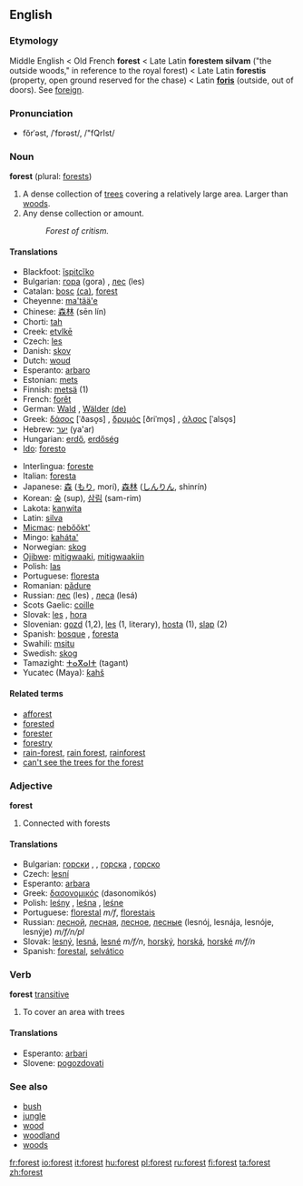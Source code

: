 ==English==

===Etymology===
Middle English < Old French '''forest''' < Late Latin '''forestem silvam''' ("the outside woods," in reference to the royal forest) < Late Latin '''forestis''' (property, open ground reserved for the chase) < Latin '''[[foris]]''' (outside, out of doors). See [[foreign]].

===Pronunciation===
*fŏrˈəst, /ˈfɒrəst/, /"fQrIst/

===Noun===
'''forest''' (plural: [[forests]])
#A dense collection of [[tree]]s covering a relatively large area.  Larger than [[woods]].
#Any dense collection or amount. 
#:''Forest of critism.''

====Translations====
{{top}}
*Blackfoot: [[ĭspitcĭko]]
*Bulgarian: [[гора]] (gora) {{f}}, [[лес]] (les) {{m}}
*Catalan: [[bosc]] {{m}} [[:ca:bosc|(ca)]], [[forest#Catalan|forest]] {{f}}
*Cheyenne: [[ma'tää'e]]
*Chinese: [[森林]] (sēn lín)<!--, [[御猎场]]-->
*Chorti: [[tah]]
*Creek: [[etvlkē]]
*Czech: [[les]] {{m}}
*Danish: [[skov]] {{m}}
*Dutch: [[woud]] {{n}}
*Esperanto: [[arbaro]]
*Estonian: [[mets]]
*Finnish: [[metsä]] (1)
*French: [[forêt]] {{f}}
*German: [[Wald]] {{m}}, [[Wälder]] {{p}} [[:de:Wald|(de)]]
*Greek: [[δάσος]] [ˈðaso̞s] {{n}}, [[δρυμός]] [ðriˈmo̞s] {{m}}, [[άλσος]] [ˈalso̞s] {{n}}
*Hebrew: [[יער]] (ya'ar) {{m}}
*Hungarian: [[erdő]], [[erdőség]]
* [[w:Ido|Ido]]: [[foresto]]
{{mid}}
*Interlingua: [[foreste]]
*Italian: [[foresta]] {{f}}
*Japanese: [[森]] ([[もり]], morí), [[森林]] ([[しんりん]], shinrín)
*Korean: [[숲]] (sup), [[삼림]] (sam-rim)
*Lakota: [[kaƞwita]]
*Latin: [[silva]] {{f}}
*[[Micmac]]: [[nebŏŏkt']]
*Mingo: [[kaháta']]
*Norwegian: [[skog]] {{m}}
*[[Ojibwe]]: [[mitigwaaki]], [[mitigwaakiin]] {{p}}
*Polish: [[las]] {{m}}
*Portuguese: [[floresta]] {{f}}
*Romanian: [[pădure]] {{f}}
*Russian: [[лес]] (les) {{m}}, [[леса]] (lesá) {{p}}
*Scots Gaelic: [[coille]] {{f}}
*Slovak: [[les]] {{m}}, [[hora#Slovak|hora]] {{f}}
*Slovenian: [[gozd]] {{m}} (1,2), [[les]] {{m}} (1, literary), [[hosta]] {{f}} (1), [[slap]] {{m}} (2)
*Spanish: [[bosque]] {{m}}, [[foresta]] {{f}}
*Swahili: [[msitu]]
*Swedish: [[skog]]
*Tamazight: [[ⵜⴰⴳⴰⵏⵜ]] (tagant) {{f}}
*Yucatec (Maya): [[ƙahš]]
{{bottom}}

====Related terms====
*[[afforest]]
*[[forested]]
*[[forester]]
*[[forestry]]
*[[rain-forest]], [[rain forest]], [[rainforest]]
*[[can't see the trees for the forest]]

===Adjective===
'''forest'''
#Connected with forests
<!-- isn't this another case of a noun used as modifier? -->
<!-- Seems to be -- why is this listed as an adjective? -->

====Translations====
*Bulgarian: [[горски]] {{m}}, {{p}}, [[горска]] {{f}}, [[горско]] {{n}}
*Czech: [[lesní]] {{m}}
*Esperanto: [[arbara]]  
*Greek: [[δασονομικός]] (dasonomikós)
*Polish: [[leśny]] {{m}}, [[leśna]] {{f}}, [[leśne]] {{n}}
*Portuguese: [[florestal]] ''m/f'', [[florestais]] {{p}}
*Russian: [[лесной]], [[лесная]], [[лесное]], [[лесные]] (lesnój, lesnája, lesnóje, lesnýje) ''m/f/n/pl''
*Slovak: [[lesný]], [[lesná]], [[lesné]] ''m/f/n'', [[horský]], [[horská]], [[horské]] ''m/f/n''
*Spanish: [[forestal]], [[selvático]]

===Verb===
'''forest''' [[transitive]]
#To cover an area with trees

====Translations====
*Esperanto: [[arbari]]
*Slovene: [[pogozdovati]]

===See also===
*[[bush]]
*[[jungle]]
*[[wood]]
*[[woodland]]
*[[woods]]

[[fr:forest]]
[[io:forest]]
[[it:forest]]
[[hu:forest]]
[[pl:forest]]
[[ru:forest]]
[[fi:forest]]
[[ta:forest]]
[[zh:forest]]